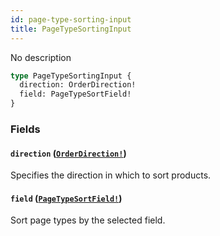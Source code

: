 ```yaml
---
id: page-type-sorting-input
title: PageTypeSortingInput
---
```


No description

```graphql
type PageTypeSortingInput {
  direction: OrderDirection!
  field: PageTypeSortField!
}
```

### Fields

#### `direction` ([`OrderDirection!`](/docs/developer/api-reference/enums/order-direction))

Specifies the direction in which to sort products.

#### `field` ([`PageTypeSortField!`](/docs/developer/api-reference/enums/page-type-sort-field))

Sort page types by the selected field.
